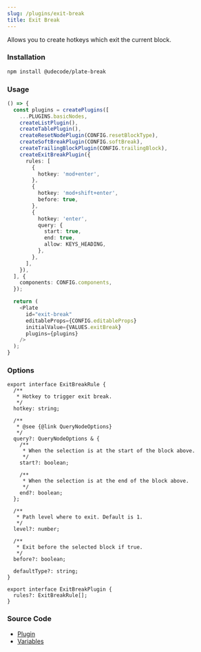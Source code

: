 ```yaml
---
slug: /plugins/exit-break
title: Exit Break
---
```


Allows you to create hotkeys which exit the current block.

### Installation

```bash npm2yarn
npm install @udecode/plate-break
```

### Usage

```ts live
() => {
  const plugins = createPlugins([
    ...PLUGINS.basicNodes,
    createListPlugin(),
    createTablePlugin(),
    createResetNodePlugin(CONFIG.resetBlockType),
    createSoftBreakPlugin(CONFIG.softBreak),
    createTrailingBlockPlugin(CONFIG.trailingBlock),
    createExitBreakPlugin({
      rules: [
        {
          hotkey: 'mod+enter',
        },
        {
          hotkey: 'mod+shift+enter',
          before: true,
        },
        {
          hotkey: 'enter',
          query: {
            start: true,
            end: true,
            allow: KEYS_HEADING,
          },
        },
      ],
    }),
  ], {
    components: CONFIG.components,
  });

  return (
    <Plate
      id="exit-break"
      editableProps={CONFIG.editableProps}
      initialValue={VALUES.exitBreak}
      plugins={plugins}
    />
  );
}
```

### Options

```tsx
export interface ExitBreakRule {
  /**
   * Hotkey to trigger exit break.
   */
  hotkey: string;

  /**
   * @see {@link QueryNodeOptions}
   */
  query?: QueryNodeOptions & {
    /**
     * When the selection is at the start of the block above.
     */
    start?: boolean;

    /**
     * When the selection is at the end of the block above.
     */
    end?: boolean;
  };

  /**
   * Path level where to exit. Default is 1.
   */
  level?: number;

  /**
   * Exit before the selected block if true.
   */
  before?: boolean;

  defaultType?: string;
}

export interface ExitBreakPlugin {
  rules?: ExitBreakRule[];
}
```

### Source Code

- [Plugin](https://github.com/udecode/plate/blob/main/packages/editor/break/src/exit-break/createExitBreakPlugin.ts)
- [Variables](https://github.com/udecode/plate/blob/main/docs/src/live/live.tsx)
